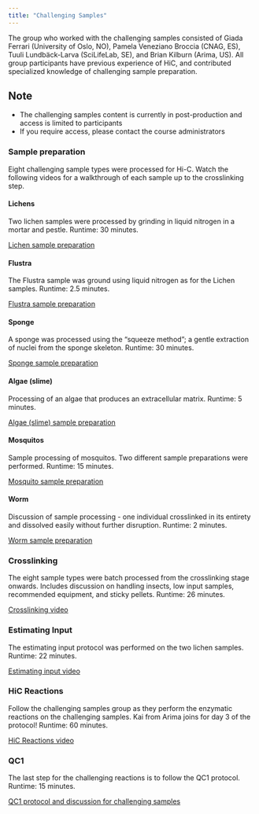 ```yaml
---
title: "Challenging Samples"
---
```


The group who worked with the challenging samples consisted of Giada Ferrari (University of Oslo, NO), Pamela Veneziano Broccia (CNAG, ES), Tuuli Lundbäck-Larva (SciLifeLab, SE), and Brian Kilburn (Arima, US). All group participants have previous experience of HiC, and contributed specialized knowledge of challenging sample preparation.

::: {.callout-caution}
## Note
- The challenging samples content is currently in post-production and access is limited to participants
- If you require access, please contact the course administrators
:::

### Sample preparation

Eight challenging sample types were processed for Hi-C. Watch the following videos for a walkthrough of each sample up to the crosslinking step.

#### Lichens
Two lichen samples were processed by grinding in liquid nitrogen in a mortar and pestle. Runtime: 30 minutes.

[Lichen sample preparation](https://drive.google.com/file/d/10vvxCbuUXYkl43Tt9D483SS9isQ-9441/view?usp=share_link)

#### Flustra 
The Flustra sample was ground using liquid nitrogen as for the Lichen samples. Runtime: 2.5 minutes.

[Flustra sample preparation](https://drive.google.com/file/d/1v8DSWBrhU8NNgiDm-3rYNXDbO0l33MFR/view?usp=share_link)

#### Sponge
A sponge was processed using the "squeeze method"; a gentle extraction of nuclei from the sponge skeleton. Runtime: 30 minutes.

[Sponge sample preparation](https://drive.google.com/file/d/14DmAF65XEfB6XBdYzaPNCelA5CfpvNSZ/view?usp=share_link)

#### Algae (slime)
Processing of an algae that produces an extracellular matrix. Runtime: 5 minutes.

[Algae (slime) sample preparation](https://drive.google.com/file/d/1uL4Q_-f0gJJGnWvizKlr6YFjKHVIhUP9/view?usp=share_link)

#### Mosquitos
Sample processing of mosquitos. Two different sample preparations were performed. Runtime: 15 minutes.

[Mosquito sample preparation](https://drive.google.com/file/d/1gUEevdf9zuzoFJgb0fo7peU90ye_a_Ax/view?usp=share_link)

#### Worm
Discussion of sample processing - one individual crosslinked in its entirety and dissolved easily without further disruption. Runtime: 2 minutes.

[Worm sample preparation](https://drive.google.com/file/d/1Atfg-TFXjTQ7_1RLYotdSN6le6av_PLw/view?usp=share_link)

### Crosslinking
The eight sample types were batch processed from the crosslinking stage onwards. Includes discussion on handling insects, low input samples, recommended equipment, and sticky pellets. Runtime: 26 minutes.

[Crosslinking video](https://drive.google.com/file/d/12tlHYHO2MtPhJ7fxcl_TNwtDkYU56lGv/view?usp=share_link)

### Estimating Input
The estimating input protocol was performed on the two lichen samples. Runtime: 22 minutes.

[Estimating input video](https://drive.google.com/file/d/1b5StbVvYIWyMZv-D2udVmQZc0mZwKHqU/view?usp=share_link)

### HiC Reactions
Follow the challenging samples group as they perform the enzymatic reactions on the challenging samples. Kai from Arima joins for day 3 of the protocol! Runtime: 60 minutes.

[HiC Reactions video](https://drive.google.com/file/d/1HimIz-hKQ3SvkRFP1OtJChj2dyWf5NTG/view?usp=share_link)

### QC1
The last step for the challenging reactions is to follow the QC1 protocol. Runtime: 15 minutes.

[QC1 protocol and discussion for challenging samples](https://drive.google.com/file/d/1OCmwtyh_jOkeGDe2vNHUGu6il8EcjUQR/view?usp=share_link)